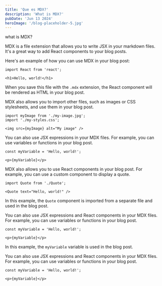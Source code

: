 ```yaml
---
title: 'Que es MDX?'
description: 'What is MDX?'
pubDate: 'Jun 13 2024'
heroImage: '/blog-placeholder-5.jpg'
---
```


what is MDX?

MDX is a file extension that allows you to write JSX in your markdown files. It's a great way to add React components to your blog posts.

Here's an example of how you can use MDX in your blog post:

```mdx
import React from 'react';

<h1>Hello, world!</h1>
```

When you save this file with the `.mdx` extension, the React component will be rendered as HTML in your blog post.

MDX also allows you to import other files, such as images or CSS stylesheets, and use them in your blog post.

```mdx
import myImage from './my-image.jpg';           
import './my-styles.css';

<img src={myImage} alt="My image" />
``` 

You can also use JSX expressions in your MDX files. For example, you can use variables or functions in your blog post.

```mdx
const myVariable = 'Hello, world!';

<p>{myVariable}</p>
```

MDX also allows you to use React components in your blog post. For example, you can use a custom component to display a quote.

```mdx
import Quote from './Quote';

<Quote text="Hello, world!" />
```

In this example, the `Quote` component is imported from a separate file and used in the blog post.

You can also use JSX expressions and React components in your MDX files. For example, you can use variables or functions in your blog post.

```mdx
const myVariable = 'Hello, world!';

<p>{myVariable}</p>
```

In this example, the `myVariable` variable is used in the blog post.

You can also use JSX expressions and React components in your MDX files. For example, you can use variables or functions in your blog post.

```mdx
const myVariable = 'Hello, world!';

<p>{myVariable}</p>